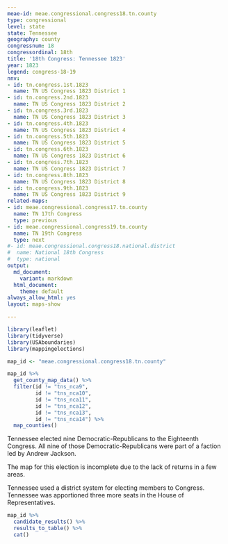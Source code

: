 ```yaml
---
meae-id: meae.congressional.congress18.tn.county
type: congressional
level: state
state: Tennessee
geography: county
congressnum: 18
congressordinal: 18th
title: '18th Congress: Tennessee 1823'
year: 1823
legend: congress-18-19
nnv:
- id: tn.congress.1st.1823
  name: TN US Congress 1823 District 1
- id: tn.congress.2nd.1823
  name: TN US Congress 1823 District 2
- id: tn.congress.3rd.1823
  name: TN US Congress 1823 District 3
- id: tn.congress.4th.1823
  name: TN US Congress 1823 District 4
- id: tn.congress.5th.1823
  name: TN US Congress 1823 District 5
- id: tn.congress.6th.1823
  name: TN US Congress 1823 District 6
- id: tn.congress.7th.1823
  name: TN US Congress 1823 District 7
- id: tn.congress.8th.1823
  name: TN US Congress 1823 District 8
- id: tn.congress.9th.1823
  name: TN US Congress 1823 District 9
related-maps:
- id: meae.congressional.congress17.tn.county
  name: TN 17th Congress
  type: previous
- id: meae.congressional.congress19.tn.county
  name: TN 19th Congress
  type: next
#- id: meae.congressional.congress18.national.district
#  name: National 18th Congress
#  type: national
output:
  md_document:
    variant: markdown
  html_document:
    theme: default
always_allow_html: yes
layout: maps-show

---
```


```r
library(leaflet)
library(tidyverse)
library(USAboundaries)
library(mappingelections)

map_id <- "meae.congressional.congress18.tn.county"
```

<div class="map">

```r
map_id %>%
  get_county_map_data() %>%
  filter(id != "tns_nca9",
         id != "tns_nca10",
         id != "tns_nca11",
         id != "tns_nca12",
         id != "tns_nca13",
         id != "tns_nca14") %>%
  map_counties()
```

</div>

Tennessee elected nine Democratic-Republicans to the Eighteenth Congress. All nine of those Democratic-Republicans were part of a faction led by Andrew Jackson.

The map for this election is incomplete due to the lack of returns in a few areas.

Tennessee used a district system for electing members to Congress. Tennessee was apportioned three more seats in the House of Representatives.

<div class="results-table">

```r
map_id %>%
  candidate_results() %>%
  results_to_table() %>%
  cat()
```

</div>
